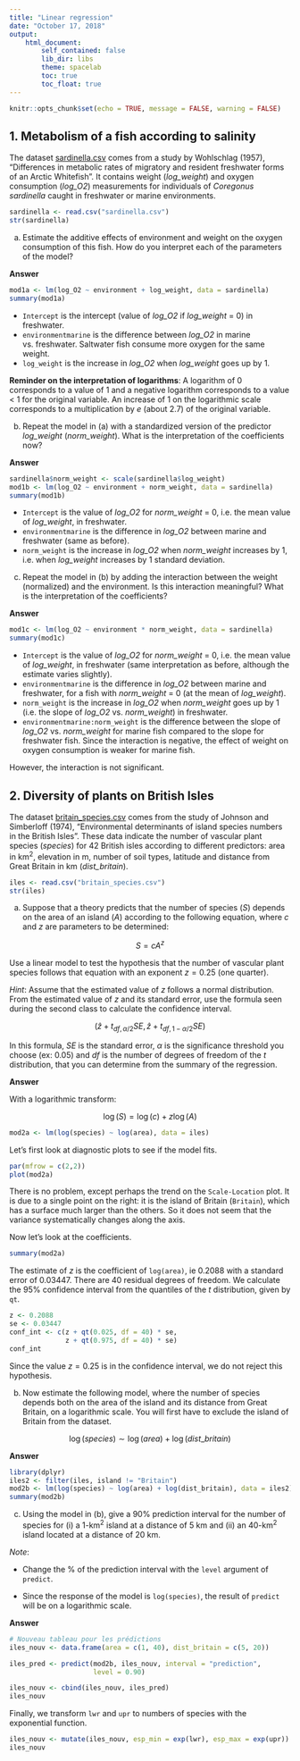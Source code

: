 ```yaml
---
title: "Linear regression"
date: "October 17, 2018"
output: 
    html_document:
        self_contained: false
        lib_dir: libs
        theme: spacelab
        toc: true
        toc_float: true
---
```


```r
knitr::opts_chunk$set(echo = TRUE, message = FALSE, warning = FALSE)
```

## 1. Metabolism of a fish according to salinity

The dataset [sardinella.csv](sardinella.csv) comes from a study by Wohlschlag (1957), "Differences in metabolic rates of migratory and resident freshwater forms of an Arctic Whitefish". It contains weight (*log_weight*) and oxygen consumption (*log_O2*) measurements for individuals of *Coregonus sardinella* caught in freshwater or marine environments.

```r
sardinella <- read.csv("sardinella.csv")
str(sardinella)
```

a) Estimate the additive effects of environment and weight on the oxygen consumption of this fish. How do you interpret each of the parameters of the model?

**Answer**

```r
mod1a <- lm(log_O2 ~ environment + log_weight, data = sardinella)
summary(mod1a)
```

- `Intercept` is the intercept (value of *log_O2* if *log_weight* = 0) in freshwater.
- `environmentmarine` is the difference between *log_O2* in marine vs. freshwater. Saltwater fish consume more oxygen for the same weight.
- `log_weight` is the increase in *log_O2* when *log_weight* goes up by 1.

**Reminder on the interpretation of logarithms**: A logarithm of 0 corresponds to a value of 1 and a negative logarithm corresponds to a value < 1 for the original variable. An increase of 1 on the logarithmic scale corresponds to a multiplication by *e* (about 2.7) of the original variable.


b) Repeat the model in (a) with a standardized version of the predictor *log_weight* (*norm_weight*). What is the interpretation of the coefficients now?

**Answer**

```r
sardinella$norm_weight <- scale(sardinella$log_weight)
mod1b <- lm(log_O2 ~ environment + norm_weight, data = sardinella)
summary(mod1b)
```

- `Intercept` is the value of *log_O2* for *norm_weight* = 0, i.e. the mean value of *log_weight*, in freshwater.
- `environmentmarine` is the difference in *log_O2* between marine and freshwater (same as before). 
- `norm_weight` is the increase in *log_O2* when *norm_weight* increases by 1, i.e. when *log_weight* increases by 1 standard deviation.


c) Repeat the model in (b) by adding the interaction between the weight (normalized) and the environment. Is this interaction meaningful? What is the interpretation of the coefficients?

**Answer**

```r
mod1c <- lm(log_O2 ~ environment * norm_weight, data = sardinella)
summary(mod1c)
```

- `Intercept` is the value of *log_O2* for *norm_weight* = 0, i.e. the mean value of *log_weight*, in freshwater (same interpretation as before, although the estimate varies slightly).
- `environmentmarine` is the difference in *log_O2* between marine and freshwater, for a fish with *norm_weight* = 0 (at the mean of *log_weight*).
- `norm_weight` is the increase in *log_O2* when *norm_weight* goes up by 1 (i.e. the slope of *log_O2* vs. *norm_weight*) in freshwater.
- `environmentmarine:norm_weight` is the difference between the slope of *log_O2* vs. *norm_weight* for marine fish compared to the slope for freshwater fish. Since the interaction is negative, the effect of weight on oxygen consumption is weaker for marine fish.

However, the interaction is not significant.


## 2. Diversity of plants on British Isles

The dataset [britain_species.csv](britain_species.csv) comes from the study of Johnson and Simberloff (1974), "Environmental determinants of island species numbers in the British Isles". These data indicate the number of vascular plant species (*species*) for 42 British isles according to different predictors: area in km$^2$, elevation in m, number of soil types, latitude and distance from Great Britain in km (*dist_britain*).

```r
iles <- read.csv("britain_species.csv")
str(iles)
```

a) Suppose that a theory predicts that the number of species ($S$) depends on the area of an island ($A$) according to the following equation, where $c$ and $z$ are parameters to be determined:

$$ S = c A^z $$

Use a linear model to test the hypothesis that the number of vascular plant species follows that equation with an exponent $z = 0.25$ (one quarter).

*Hint*: Assume that the estimated value of $z$ follows a normal distribution. From the estimated value of $z$ and its standard error, use the formula seen during the second class to calculate the confidence interval.

$$ (\hat{z} + t_{df, \alpha/2} SE, \hat{z} + t_{df, 1-\alpha/2} SE) $$

In this formula, $SE$ is the standard error, $\alpha$ is the significance threshold you choose (ex: 0.05) and $df$ is the number of degrees of freedom of the $t$ distribution, that you can determine from the summary of the regression.

**Answer**

With a logarithmic transform:

$$ \log(S) = \log(c) + z \log(A) $$

```r
mod2a <- lm(log(species) ~ log(area), data = iles)
```

Let's first look at diagnostic plots to see if the model fits.

```r
par(mfrow = c(2,2))
plot(mod2a)
```

There is no problem, except perhaps the trend on the `Scale-Location` plot. It is due to a single point on the right: it is the island of Britain (`Britain`), which has a surface much larger than the others. So it does not seem that the variance systematically changes along the axis.

Now let's look at the coefficients.

```r
summary(mod2a)
```

The estimate of $z$ is the coefficient of `log(area)`, ie 0.2088 with a standard error of 0.03447. There are 40 residual degrees of freedom. We calculate the 95% confidence interval from the quantiles of the $t$ distribution, given by `qt`.

```r
z <- 0.2088
se <- 0.03447
conf_int <- c(z + qt(0.025, df = 40) * se, 
              z + qt(0.975, df = 40) * se)
conf_int
```

Since the value $z = 0.25$ is in the confidence interval, we do not reject this hypothesis.


b) Now estimate the following model, where the number of species depends both on the area of the island and its distance from Great Britain, on a logarithmic scale. You will first have to exclude the island of Britain from the dataset.

$$ \log(species) \sim \log(area) + \log(dist\_britain) $$

**Answer**

```r
library(dplyr)
iles2 <- filter(iles, island != "Britain")
mod2b <- lm(log(species) ~ log(area) + log(dist_britain), data = iles2)
summary(mod2b)
```


c) Using the model in (b), give a 90% prediction interval for the number of species for (i) a 1-km$^2$ island at a distance of 5 km and (ii) an 40-km$^2$ island located at a distance of 20 km.

*Note*:

- Change the % of the prediction interval with the `level` argument of `predict`.

- Since the response of the model is `log(species)`, the result of `predict` will be on a logarithmic scale.

**Answer**

```r
# Nouveau tableau pour les prédictions
iles_nouv <- data.frame(area = c(1, 40), dist_britain = c(5, 20))

iles_pred <- predict(mod2b, iles_nouv, interval = "prediction",
                     level = 0.90)

iles_nouv <- cbind(iles_nouv, iles_pred)
iles_nouv
```

Finally, we transform `lwr` and `upr` to numbers of species with the exponential function.

```r
iles_nouv <- mutate(iles_nouv, esp_min = exp(lwr), esp_max = exp(upr))
iles_nouv
```